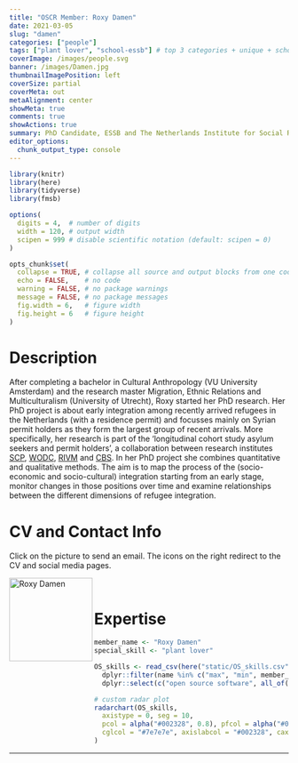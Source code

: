 ```yaml
---
title: "OSCR Member: Roxy Damen"
date: 2021-03-05
slug: "damen"
categories: ["people"]
tags: ["plant lover", "school-essb"] # top 3 categories + unique + school
coverImage: /images/people.svg
banner: /images/Damen.jpg
thumbnailImagePosition: left
coverSize: partial
coverMeta: out
metaAlignment: center
showMeta: true
comments: true
showActions: true
summary: PhD Candidate, ESSB and The Netherlands Institute for Social Research
editor_options: 
  chunk_output_type: console
---
```


```r

library(knitr)
library(here)
library(tidyverse)
library(fmsb)

options(
  digits = 4,  # number of digits
  width = 120, # output width
  scipen = 999 # disable scientific notation (default: scipen = 0)
)

opts_chunk$set(
  collapse = TRUE, # collapse all source and output blocks from one code chunk into a single block
  echo = FALSE,    # no code
  warning = FALSE, # no package warnings
  message = FALSE, # no package messages
  fig.width = 6,   # figure width
  fig.height = 6   # figure height
)

```

# Description

After completing a bachelor in Cultural Anthropology (VU University Amsterdam) and the research master Migration, Ethnic Relations and Multiculturalism (University of Utrecht), Roxy started her PhD research. Her PhD project is about early integration among recently arrived refugees in the Netherlands (with a residence permit) and focusses mainly on Syrian permit holders as they form the largest group of recent arrivals. More specifically, her research is part of the ‘longitudinal cohort study asylum seekers and permit holders’, a collaboration between research institutes [SCP](https://english.scp.nl/), [WODC](https://www.wodc.nl/), [RIVM](https://www.rivm.nl/) and [CBS](https://www.cbs.nl/). In her PhD project she combines quantitative and qualitative methods. The aim is to map the process of the (socio-economic and socio-cultural) integration starting from an early stage, monitor changes in those positions over time and examine relationships between the different dimensions of refugee integration.

# CV and Contact Info

Click on the picture to send an email. The icons on the right redirect to the CV and social media pages.

<!-- EMAIL -->
<p>
  <a href="mailto:damen@essb.eur.nl">
  <img border="0" alt="Roxy Damen" src="/images/Damen.jpg" width="150" height="150" align="left">
  </a>
</p>

<!-- CV -->
<p align="center">
  <a href="https://www.linkedin.com/in/roxy-damen/" class="fa fa-file fa-2x" style="color:#00B969;">
  </a>
</p>

<!-- RESEARCHGATE -->
<p align="center">
  <a href="https://www.researchgate.net/profile/Roxy-Damen" class="ai ai-researchgate fa-2x" style="color:#000000;">
  </a>
</p>

<!-- ORCID -->
<p align="center">
  <a href="https://orcid.org/0000-0003-1250-3978" class="ai ai-orcid fa-2x" style="color:#000000;">
  </a>
</p>

<BR>

# Expertise

```r

member_name <- "Roxy Damen"
special_skill <- "plant lover"

OS_skills <- read_csv(here("static/OS_skills.csv")) %>%
  dplyr::filter(name %in% c("max", "min", member_name)) %>%
  dplyr::select(c("open source software", all_of(special_skill), "open access", "reproducible analysis", "data management", "data sharing", "preregistration"))

# custom radar plot
radarchart(OS_skills,
  axistype = 0, seg = 10,
  pcol = alpha("#002328", 0.8), pfcol = alpha("#00B969", 0.6), plwd = 4, centerzero = TRUE, # polygon
  cglcol = "#7e7e7e", axislabcol = "#002328", caxislabels = seq(0, 10, 2), cglwd = 0.8 # grid
)

```

***



